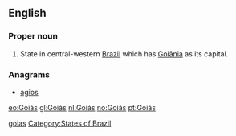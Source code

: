 ==English==
{{wikipedia}}

===Proper noun===
{{en-proper noun}}

# State in central-western [[Brazil]] which has [[Goiânia]] as its capital.

===Anagrams===
* [[agios#English|agios]] 

[[Category:English terms spelled with Á|goias]]
[[Category:States of Brazil]]

[[eo:Goiás]]
[[gl:Goiás]]
[[nl:Goiás]]
[[no:Goiás]]
[[pt:Goiás]]